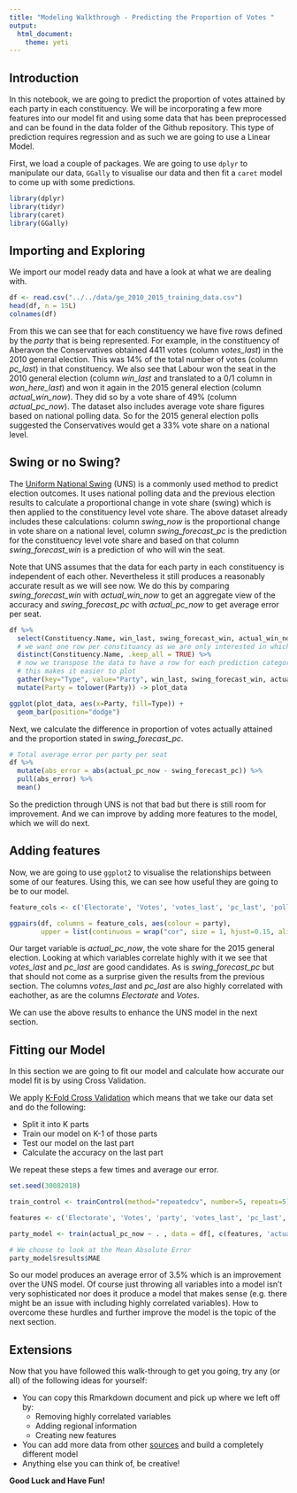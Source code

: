 ```yaml
---
title: "Modeling Walkthrough - Predicting the Proportion of Votes "
output: 
  html_document:
    theme: yeti
---
```

## Introduction

In this notebook, we are going to predict the proportion of votes attained by each party in each constituency. We will be incorporating a few more features into our model fit and using some data that has been preprocessed and can be found in the data folder of the Github repository. This type of prediction requires regression and as such we are going to use a Linear Model.

First, we load a couple of packages.  We are going to use `dplyr` to manipulate our data, `GGally` to visualise our data and then fit a `caret` model to come up with some predictions.


```r
library(dplyr)
library(tidyr)
library(caret)
library(GGally)
```


## Importing and Exploring

We import our model ready data and have a look at what we are dealing with.

```r
df <- read.csv("../../data/ge_2010_2015_training_data.csv")
head(df, n = 15L)
colnames(df)
```

From this we can see that for each constituency we have five rows defined by the *party* that is being represented.  For example, in the constituency of Aberavon the Conservatives obtained 4411 votes (column *votes_last*) in the 2010 general election. This was 14% of the total number of votes (column *pc_last*) in that constituency. We also see that Labour won the seat in the 2010 general election (column *win_last* and translated to a 0/1 column in *won_here_last*) and won it again in the 2015 general election (column *actual_win_now*). They did so by a vote share of 49% (column *actual_pc_now*). The dataset also includes average vote share figures based on national polling data. So for the 2015 general election polls suggested the Conservatives would get a 33% vote share on a national level.

## Swing or no Swing?

The [Uniform National Swing](https://en.wikipedia.org/wiki/Uniform_national_swing) (UNS) is a commonly used method to predict election outcomes. It uses national polling data and the previous election results to calculate a proportional change in vote share (swing) which is then applied to the constituency level vote share. The above dataset already includes these calculations: column *swing_now* is the proportional change in vote share on a national level,  column *swing_forecast_pc* is the prediction for the constituency level vote share and based on that column *swing_forecast_win* is a prediction of who will win the seat.      

Note that UNS assumes that the data for each party in each constituency is independent of each other. Nevertheless it still produces a reasonably accurate result as we will see now. We do this by comparing *swing_forecast_win* with *actual_win_now* to get an aggregate view of the accuracy and *swing_forecast_pc* with *actual_pc_now* to get average error per seat.

```r
df %>% 
  select(Constituency.Name, win_last, swing_forecast_win, actual_win_now) %>% 
  # we want one row per constituancy as we are only interested in which party wins
  distinct(Constituency.Name, .keep_all = TRUE) %>% 
  # now we transpose the data to have a row for each prediction category 
  # this makes it easier to plot
  gather(key="Type", value="Party", win_last, swing_forecast_win, actual_win_now) %>% 
  mutate(Party = tolower(Party)) -> plot_data

ggplot(plot_data, aes(x=Party, fill=Type)) +
  geom_bar(position="dodge")
```

Next, we calculate the difference in proportion of votes actually attained and the proportion stated in *swing_forecast_pc*.

``` r
# Total average error per party per seat
df %>% 
  mutate(abs_error = abs(actual_pc_now - swing_forecast_pc)) %>% 
  pull(abs_error) %>% 
  mean()
```

So the prediction through UNS is not that bad but there is still room for improvement. And we can improve by adding more features to the model, which we will do next.

## Adding features

Now, we are going to use `ggplot2` to visualise the relationships between some of our features. Using this, we can see how useful they are going to be to our model.

``` r
feature_cols <- c('Electorate', 'Votes', 'votes_last', 'pc_last', 'polls_now', 'swing_now', 'swing_forecast_pc', 'actual_pc_now')

ggpairs(df, columns = feature_cols, aes(colour = party), 
        upper = list(continuous = wrap("cor", size = 1, hjust=0.15, alignPercent=1)))
```

Our target variable is *actual_pc_now*, the vote share for the 2015 general election. Looking at which variables correlate highly with it we see that *votes_last* and *pc_last* are good candidates. As is *swing_forecast_pc* but that should not come as a surprise given the results from the previous section. The columns *votes_last* and *pc_last* are also highly correlated with eachother, as are the columns *Electorate* and *Votes*.

We can use the above results to enhance the UNS model in the next section.

## Fitting our Model

In this section we are going to fit our model and calculate how accurate our model fit is by using Cross Validation.

We apply [K-Fold Cross Validation](https://en.wikipedia.org/wiki/Cross-validation_(statistics)#k-fold_cross-validation) which means that we take our data set and do the following:

* Split it into K parts
* Train our model on K-1 of those parts
* Test our model on the last part
* Calculate the accuracy on the last part

We repeat these steps a few times and average our error.

``` r
set.seed(30082018)

train_control <- trainControl(method="repeatedcv", number=5, repeats=5)

features <- c('Electorate', 'Votes', 'party', 'votes_last', 'pc_last', 'win_last', 'polls_now', 'swing_now', 'swing_forecast_pc')

party_model <- train(actual_pc_now ~ . , data = df[, c(features, 'actual_pc_now')], trControl = train_control, method = "lm" )

# We choose to look at the Mean Absolute Error
party_model$results$MAE
```

So our model produces an average error of 3.5% which is an improvement over the UNS model. Of course just throwing all variables into a model isn't very sophisticated nor does it produce a model that makes sense (e.g. there might be an issue with including highly correlated variables). How to overcome these hurdles and further improve the model is the topic of the next section.

## Extensions

Now that you have followed this walk-through to get you going, try any (or all) of the following ideas for yourself:

- You can copy this Rmarkdown document and pick up where we left off by:
    - Removing highly correlated variables
    - Adding regional information
    - Creating new features

- You can add more data from other [sources](http://bit.ly/UKPoliticsDatasets) and build a completely different model
- Anything else you can think of, be creative!

**Good Luck and Have Fun!**

